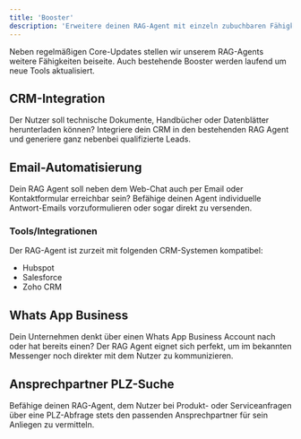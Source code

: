 ```yaml
---
title: 'Booster'
description: 'Erweitere deinen RAG-Agent mit einzeln zubuchbaren Fähigkeiten.'
---
```


Neben regelmäßigen Core-Updates stellen wir unserem RAG-Agents weitere Fähigkeiten beiseite. Auch bestehende Booster werden laufend um neue Tools aktualisiert.

## CRM-Integration

Der Nutzer soll technische Dokumente, Handbücher oder Datenblätter herunterladen können? Integriere dein CRM in den bestehenden RAG Agent und generiere ganz nebenbei qualifizierte Leads.

## Email-Automatisierung

Dein RAG Agent soll neben dem Web-Chat auch per Email oder Kontaktformular erreichbar sein? Befähige deinen Agent individuelle Antwort-Emails vorzuformulieren oder sogar direkt zu versenden.

### Tools/Integrationen

Der RAG-Agent ist zurzeit mit folgenden CRM-Systemen kompatibel:
- Hubspot
- Salesforce
- Zoho CRM

## Whats App Business

Dein Unternehmen denkt über einen Whats App Business Account nach oder hat bereits einen? Der RAG Agent eignet sich perfekt, um im bekannten Messenger noch direkter mit dem Nutzer zu kommunizieren.

## Ansprechpartner PLZ-Suche

Befähige deinen RAG-Agent, dem Nutzer bei Produkt- oder Serviceanfragen über eine PLZ-Abfrage stets den passenden Ansprechpartner für sein Anliegen zu vermitteln.



